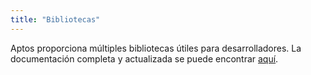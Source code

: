 ```yaml
---
title: "Bibliotecas"
---
```


Aptos proporciona múltiples bibliotecas útiles para desarrolladores. La documentación completa y actualizada se puede encontrar [aquí](/move-reference).
